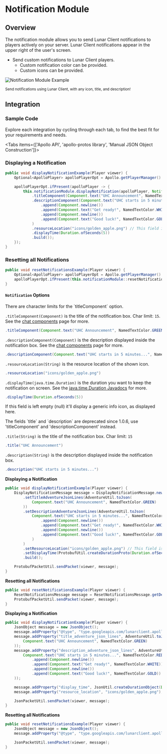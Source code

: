 
# Notification Module

## Overview

The notification module allows you to send Lunar Client notifications to players actively on your server. Lunar Client notifications appear in the upper right of the user's screen.

- Send custom notifications to Lunar Client players.
  - Custom notification color can be provided.
  - Custom icons can be provided.

![Notification Module Example](https://i.imgur.com/pBgRxda.png#center)

<div style={{ textAlign: "center" }}>
    <small>Send notifications using Lunar Client, with any icon, title, and description!</small>
</div>

## Integration

### Sample Code
Explore each integration by cycling through each tab, to find the best fit for your requirements and needs.

<Tabs items={['Apollo API', 'apollo-protos library', 'Manual JSON Object Construction']}>

<Tab>

### Displaying a Notification

```java
public void displayNotificationExample(Player viewer) {
    Optional<ApolloPlayer> apolloPlayerOpt = Apollo.getPlayerManager().getPlayer(viewer.getUniqueId());

    apolloPlayerOpt.ifPresent(apolloPlayer -> {
        this.notificationModule.displayNotification(apolloPlayer, Notification.builder()
            .titleComponent(Component.text("UHC Announcement", NamedTextColor.GREEN))
            .descriptionComponent(Component.text("UHC starts in 5 minutes...", NamedTextColor.RED)
                .append(Component.newline())
                .append(Component.text("Get ready!", NamedTextColor.WHITE))
                .append(Component.newline())
                .append(Component.text("Good luck!", NamedTextColor.GOLD))
            )
            .resourceLocation("icons/golden_apple.png") // This field is optional
            .displayTime(Duration.ofSeconds(5))
            .build());
    });
}
```

### Resetting all Notifications

```java
public void resetNotificationsExample(Player viewer) {
    Optional<ApolloPlayer> apolloPlayerOpt = Apollo.getPlayerManager().getPlayer(viewer.getUniqueId());
    apolloPlayerOpt.ifPresent(this.notificationModule::resetNotifications);
}
```

#### `Notification` Options

<Callout type="warning" emoji="⚠️">
  There are character limits for the `titleComponent` option.
</Callout>

`.titleComponent(Component)` is the title of the notification box. Char limit: `15`. See the [chat components](https://docs.advntr.dev/text.html) page for more.

```java
.titleComponent(Component.text("UHC Announcement", NamedTextColor.GREEN))
```

`.descriptionComponent(Component)` is the description displayed inside the notification box. See the [chat components](https://docs.advntr.dev/text.html) page for more.

```java
.descriptionComponent(Component.text("UHC starts in 5 minutes...", NamedTextColor.RED))
```

`.resourceLocation(String)` is the resource location of the shown icon.

```java
.resourceLocation("icons/golden_apple.png")
```

`.displayTime(java.time.Duration)` is the duration you want to keep the notification on screen. See the [java.time.Duration Javadocs](https://docs.oracle.com/javase/8/docs/api/java/time/Duration.html) for more.

```java
.displayTime(Duration.ofSeconds(5))
```

If this field is left empty (null) it'll display a generic info icon, as displayed here.

<Callout type="warning" emoji="⚠️">
  The fields `title` and `description` are deprecated since 1.0.6, use 'titleComponent' and 'descriptionComponent' instead.
</Callout>

`.title(String)` is the title of the notification box. Char limit: `15`

```java
.title("UHC Announcement")
```

`.description(String)` is the description displayed inside the notification box.

```java
.description("UHC starts in 5 minutes...")
```

</Tab>

<Tab>

**Displaying a Notification**

```java
public void displayNotificationExample(Player viewer) {
    DisplayNotificationMessage message = DisplayNotificationMessage.newBuilder()
        .setTitleAdventureJsonLines(AdventureUtil.toJson(
            Component.text("UHC Announcement", NamedTextColor.GREEN)
        ))
        .setDescriptionAdventureJsonLines(AdventureUtil.toJson(
            Component.text("UHC starts in 5 minutes...", NamedTextColor.RED)
                .append(Component.newline())
                .append(Component.text("Get ready!", NamedTextColor.WHITE))
                .append(Component.newline())
                .append(Component.text("Good luck!", NamedTextColor.GOLD))
            )
        )
        .setResourceLocation("icons/golden_apple.png") // This field is optional
        .setDisplayTime(ProtobufUtil.createDurationProto(Duration.ofSeconds(5)))
        .build();

    ProtobufPacketUtil.sendPacket(viewer, message);
}
```

**Resetting all Notifications**

```java
public void resetNotificationsExample(Player viewer) {
    ResetNotificationsMessage message = ResetNotificationsMessage.getDefaultInstance();
    ProtobufPacketUtil.sendPacket(viewer, message);
}
```

</Tab>

<Tab>

**Displaying a Notification**

```java
public void displayNotificationExample(Player viewer) {
    JsonObject message = new JsonObject();
    message.addProperty("@type", "type.googleapis.com/lunarclient.apollo.notification.v1.DisplayNotificationMessage");
    message.addProperty("title_adventure_json_lines", AdventureUtil.toJson(
        Component.text("UHC Announcement", NamedTextColor.GREEN)
    ));
    message.addProperty("description_adventure_json_lines", AdventureUtil.toJson(
        Component.text("UHC starts in 5 minutes...", NamedTextColor.RED)
            .append(Component.newline())
            .append(Component.text("Get ready!", NamedTextColor.WHITE))
            .append(Component.newline())
            .append(Component.text("Good luck!", NamedTextColor.GOLD))
    ));

    message.addProperty("display_time", JsonUtil.createDurationObject(Duration.ofSeconds(5)));
    message.addProperty("resource_location", "icons/golden_apple.png");

    JsonPacketUtil.sendPacket(viewer, message);
}
```

**Resetting all Notifications**

```java
public void resetNotificationsExample(Player viewer) {
    JsonObject message = new JsonObject();
    message.addProperty("@type", "type.googleapis.com/lunarclient.apollo.notification.v1.ResetNotificationsMessage");

    JsonPacketUtil.sendPacket(viewer, message);
}
```

</Tab>

</Tabs>
